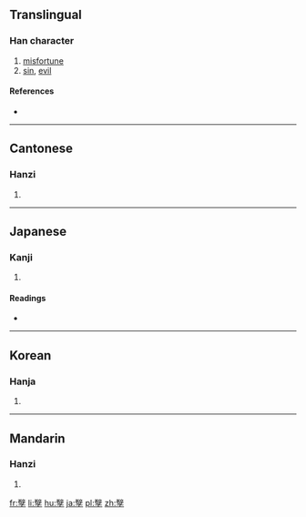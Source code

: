 {{also|孽}}
==Translingual==

===Han character===
{{Han char|rn=39|rad=子|as=16|sn=19|four=|canj=UJND|ids=⿱辥子}}

# [[misfortune]]
# [[sin]], [[evil]]

====References====
* {{Han ref|kx=0281.050|dkj=07046|dj=0551.050|hdz=21020.080|uh=5B7C|ud=23420}}

----

==Cantonese==

===Hanzi===
{{yue-hanzi|jyut=[[jit6]]|y=yit6}}

# {{defn|lang=yue|sort=子16}}

----

==Japanese==

===Kanji===
{{ja-kanji|grade=|rs=子16}}

# {{defn|lang=ja|sort=子16}}

====Readings====
* {{ja-readings|on=[[げつ]] (getsu), [[げち]] (gechi)|kun=[[わきばら]] (wakibara), [[ひこばえ]] (hikobae), [[わざはひ]] (wazahahi)}}

----

==Korean==

===Hanja===
{{ko-hanja|hangeul=얼|rv=eol|mr=ŏl}}

# {{defn|lang=ko|sort=子16}}

----

==Mandarin==

===Hanzi===
{{cmn-hanzi|pin=[[niè]] ([[nie4]])|wg=nieh<sup>4</sup>}}

# {{defn|lang=cmn|sort=子16}}

[[fr:孼]]
[[li:孼]]
[[hu:孼]]
[[ja:孼]]
[[pl:孼]]
[[zh:孼]]